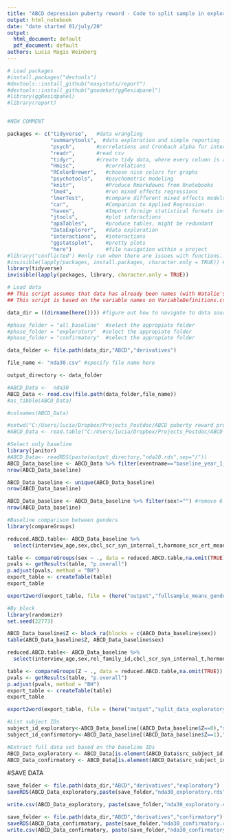 ```yaml
---
title: "ABCD depression puberty reward - Code to split sample in exploratory and confirmatory samples"
output: html_notebook
date: "date started 01/july/20"
output:
  html_document: default
  pdf_document: default
authors: Lucia Magis Weinberg 
---
```


```r
# Load packages
#install.packages("devtools")
#devtools::install_github("easystats/report")
#devtools::install_github("goodekat/ggResidpanel")
#library(ggResidpanel)
#library(report)


#NEW COMMENT

packages <- c("tidyverse",   #data wrangling
              "summarytools",  #data exploration and simple reporting
              "psych",       #correlations and Cronbach alpha for internal consistency  
              "readr",       #read csv
              "tidyr",       #create tidy data, where every column is a variable, every row is an                               observation 
              "Hmisc",          #correlations
              "RColorBrewer",   #choose nice colors for graphs
              "psychotools",    #psychometric modeling
              "knitr",          #Produce Rmarkdowns from Rnotebooks
              "lme4",           #run mixed effects regressions
              "lmerTest",       #compare different mixed effects models  
              "car",            #Companion to Applied Regression
              "haven",          #Import foreign statistical formats into R   
              "jtools",         #plot interactions 
              "apaTables",      #produce tables, might be redundant
              "DataExplorer",   #data exploration
              "interactions",   #interactions
              "ggstatsplot",    #pretty plots
              "here")           #file navigation within a project
#library("conflicted") #only run when there are issues with functions. Will illuminate which functions come from different packages
#invisible(lapply(packages, install.packages, character.only = TRUE)) #Only run once to install packages
library(tidyverse)
invisible(lapply(packages, library, character.only = TRUE))
```


```r
# Load data
## This script assumes that data has already been names (with Natalie's code) and split into two halves
## This script is based on the variable names on VariableDefinitions.csv

data_dir = ((dirname(here()))) #figure out how to navigate to data source

#phase_folder = "all_baseline"  #select the appropiate folder
#phase_folder = "exploratory"  #select the appropiate folder
#phase_folder = "confirmatory"  #select the appropiate folder

data_folder <- file.path(data_dir,"ABCD","derivatives")  

file_name <- "nda30.csv" #specify file name here 

output_directory <- data_folder

#ABCD_Data <-  nda30
ABCD_Data <- read.csv(file.path(data_folder,file_name))
#as_tibble(ABCD_Data)

#colnames(ABCD_Data)
```

```r
#setwd("C:/Users/lucia/Dropbox/Projects_Postdoc/ABCD puberty reward processing mental health/data/raw")
#ABCD_Data <- read.table("C:/Users/lucia/Dropbox/Projects_Postdoc/ABCD puberty reward processing mental health/data/raw/ABCD_puberty_reward_mentalhealth_release21_withfix.csv", header=T, sep=",",as.is=TRUE,strip.white=TRUE,fill=TRUE)
```

```r
#Select only baseline
library(janitor)
#ABCD_Data<- readRDS(paste(output_directory,"nda20.rds",sep="/"))
ABCD_Data_baseline <- ABCD_Data %>% filter(eventname=="baseline_year_1_arm_1")
nrow(ABCD_Data_baseline)

ABCD_Data_baseline <- unique(ABCD_Data_baseline)
nrow(ABCD_Data_baseline)

ABCD_Data_baseline <- ABCD_Data_baseline %>% filter(sex!="") #remove 6 participants with no gender
nrow(ABCD_Data_baseline)
```

```r
#Baseline comparison between genders
library(compareGroups)

reduced.ABCD.table<- ABCD_Data_baseline %>% 
  select(interview_age,sex,cbcl_scr_syn_internal_t,hormone_scr_ert_mean)

table <- compareGroups(sex ~ ., data = reduced.ABCD.table,na.omit(TRUE))
pvals <- getResults(table, "p.overall")
p.adjust(pvals, method = "BH")
export_table <- createTable(table)
export_table

export2word(export_table, file = (here("output","fullsample_means_gender.doc")))  
```

```r
#By block
library(randomizr)
set.seed(22773)

ABCD_Data_baseline$Z <- block_ra(blocks = c(ABCD_Data_baseline$sex))
table(ABCD_Data_baseline$Z, ABCD_Data_baseline$sex)

reduced.ABCD.table<- ABCD_Data_baseline %>% 
  select(interview_age,sex,rel_family_id,cbcl_scr_syn_internal_t,hormone_scr_ert_mean,PDS_score,bisbas_ss_basm_rr,race.ethnicity.5level,fam_history_q6d_depression,Z)

table <- compareGroups(Z ~ ., data = reduced.ABCD.table,na.omit(TRUE))
pvals <- getResults(table, "p.overall")
p.adjust(pvals, method = "BH")
export_table <- createTable(table)
export_table

export2word(export_table, file = (here("output","split_data_exploratory_confirmatory_comparisons_newsplit.doc")))
```

```r
#List subject IDs
subject_id_exploratory<-ABCD_Data_baseline[(ABCD_Data_baseline$Z==0),"src_subject_id"]
subject_id_confirmatory<-ABCD_Data_baseline[(ABCD_Data_baseline$Z==1),"src_subject_id"]

#Extract full data set based on the baseline IDs
ABCD_Data_exploratory <- ABCD_Data[is.element(ABCD_Data$src_subject_id,subject_id_exploratory),]
ABCD_Data_confirmatory <- ABCD_Data[is.element(ABCD_Data$src_subject_id,subject_id_confirmatory),]
```

#SAVE DATA
```r
save_folder <- file.path(data_dir,"ABCD","derivatives","exploratory")  
saveRDS(ABCD_Data_exploratory,paste(save_folder,"nda30_exploratory.rds",sep="/"))

write.csv(ABCD_Data_exploratory, paste(save_folder,"nda30_exploratory.csv",sep="/"), row.names = FALSE)
```

```r
save_folder <- file.path(data_dir,"ABCD","derivatives","confirmatory") 
saveRDS(ABCD_Data_confirmatory, paste(save_folder,"nda30_confirmatory.rds",sep="/"))
write.csv(ABCD_Data_confirmatory, paste(save_folder,"nda30_confirmatory.csv",sep="/"), row.names = FALSE)
```